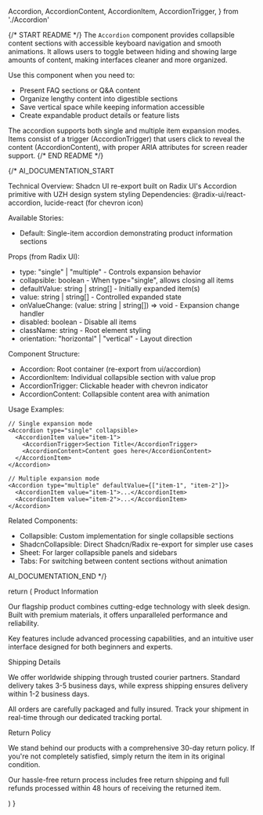   Accordion,
  AccordionContent,
  AccordionItem,
  AccordionTrigger,
} from './Accordion'

{/* START README */}
The `Accordion` component provides collapsible content sections with accessible keyboard navigation and smooth animations. It allows users to toggle between hiding and showing large amounts of content, making interfaces cleaner and more organized.

Use this component when you need to:
- Present FAQ sections or Q&A content
- Organize lengthy content into digestible sections
- Save vertical space while keeping information accessible
- Create expandable product details or feature lists

The accordion supports both single and multiple item expansion modes. Items consist of a trigger (AccordionTrigger) that users click to reveal the content (AccordionContent), with proper ARIA attributes for screen reader support.
{/* END README */}

{/*
AI_DOCUMENTATION_START

Technical Overview: Shadcn UI re-export built on Radix UI's Accordion primitive with UZH design system styling
Dependencies: @radix-ui/react-accordion, lucide-react (for chevron icon)

Available Stories:
- Default: Single-item accordion demonstrating product information sections

Props (from Radix UI):
- type: "single" | "multiple" - Controls expansion behavior
- collapsible: boolean - When type="single", allows closing all items
- defaultValue: string | string[] - Initially expanded item(s)
- value: string | string[] - Controlled expanded state
- onValueChange: (value: string | string[]) => void - Expansion change handler
- disabled: boolean - Disable all items
- className: string - Root element styling
- orientation: "horizontal" | "vertical" - Layout direction

Component Structure:
- Accordion: Root container (re-export from ui/accordion)
- AccordionItem: Individual collapsible section with value prop
- AccordionTrigger: Clickable header with chevron indicator
- AccordionContent: Collapsible content area with animation

Usage Examples:
```tsx
// Single expansion mode
<Accordion type="single" collapsible>
  <AccordionItem value="item-1">
    <AccordionTrigger>Section Title</AccordionTrigger>
    <AccordionContent>Content goes here</AccordionContent>
  </AccordionItem>
</Accordion>

// Multiple expansion mode
<Accordion type="multiple" defaultValue={["item-1", "item-2"]}>
  <AccordionItem value="item-1">...</AccordionItem>
  <AccordionItem value="item-2">...</AccordionItem>
</Accordion>
```

Related Components:
- Collapsible: Custom implementation for single collapsible sections
- ShadcnCollapsible: Direct Shadcn/Radix re-export for simpler use cases
- Sheet: For larger collapsible panels and sidebars
- Tabs: For switching between content sections without animation

AI_DOCUMENTATION_END
*/}

  return (
    <Accordion
      type="single"
      collapsible
      className="w-full"
      defaultValue="item-1"
    >
      <AccordionItem value="item-1">
        <AccordionTrigger>Product Information</AccordionTrigger>
        <AccordionContent className="flex flex-col gap-4 text-balance">
          <p>
            Our flagship product combines cutting-edge technology with sleek
            design. Built with premium materials, it offers unparalleled
            performance and reliability.
          </p>
          <p>
            Key features include advanced processing capabilities, and an
            intuitive user interface designed for both beginners and experts.
          </p>
        </AccordionContent>
      </AccordionItem>
      <AccordionItem value="item-2">
        <AccordionTrigger>Shipping Details</AccordionTrigger>
        <AccordionContent className="flex flex-col gap-4 text-balance">
          <p>
            We offer worldwide shipping through trusted courier partners.
            Standard delivery takes 3-5 business days, while express shipping
            ensures delivery within 1-2 business days.
          </p>
          <p>
            All orders are carefully packaged and fully insured. Track your
            shipment in real-time through our dedicated tracking portal.
          </p>
        </AccordionContent>
      </AccordionItem>
      <AccordionItem value="item-3">
        <AccordionTrigger>Return Policy</AccordionTrigger>
        <AccordionContent className="flex flex-col gap-4 text-balance">
          <p>
            We stand behind our products with a comprehensive 30-day return
            policy. If you&apos;re not completely satisfied, simply return the
            item in its original condition.
          </p>
          <p>
            Our hassle-free return process includes free return shipping and
            full refunds processed within 48 hours of receiving the returned
            item.
          </p>
        </AccordionContent>
      </AccordionItem>
    </Accordion>
  )
}
